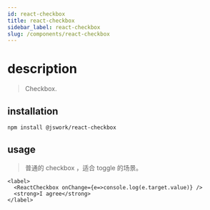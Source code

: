 ```yaml
---
id: react-checkbox
title: react-checkbox
sidebar_label: react-checkbox
slug: /components/react-checkbox
---
```


# description
> Checkbox.

## installation
```bash npm2yarn
npm install @jswork/react-checkbox
```

## usage
> 普通的 checkbox ，适合 toggle 的场景。

```tsx live
<label>
  <ReactCheckbox onChange={e=>console.log(e.target.value)} />
  <strong>I agree</strong>
</label>
```
